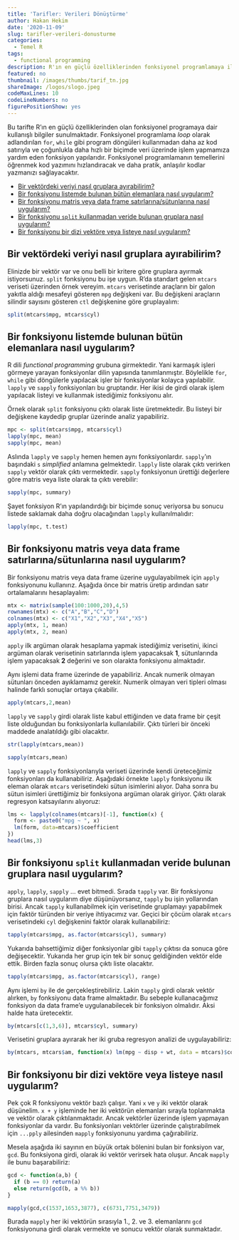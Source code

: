 ```yaml
---
title: 'Tarifler: Verileri Dönüştürme'
author: Hakan Hekim
date: '2020-11-09'
slug: tarifler-verileri-donusturme
categories:
  - Temel R
tags:
  - functional programming
description: R'ın en güçlü özelliklerinden fonksiyonel programlamaya ilişkin tarifler içerir.
featured: no
thumbnail: /images/thumbs/tarif_tn.jpg
shareImage: /logos/slogo.jpeg
codeMaxLines: 10
codeLineNumbers: no
figurePositionShow: yes
---
```


Bu tarifte R'ın en güçlü özelliklerinden olan fonksiyonel programaya dair kullanışlı bilgiler sunulmaktadır. Fonksiyonel programlama *loop* olarak adlandırılan `for`, `while` gibi program döngüleri kullanmadan daha az kod satırıyla ve çoğunlukla daha hızlı bir biçimde veri üzerinde işlem yapmamıza yardım eden fonksiyon yapılarıdır. Fonksiyonel programlamanın temellerini öğrenmek kod yazımını hızlandıracak ve daha pratik, anlaşılır kodlar yazmanızı sağlayacaktır.

-   [Bir vektördeki veriyi nasıl gruplara
    ayırabilirim?](#bir-vektördeki-veriyi-nasıl-gruplara-ayırabilirim)
-   [Bir fonksiyonu listemde bulunan bütün elemanlara nasıl
    uygularım?](#bir-fonksiyonu-listemde-bulunan-bütün-elemanlara-nasıl-uygularım)
-   [Bir fonksiyonu matris veya data frame satırlarına/sütunlarına nasıl
    uygularım?](#bir-fonksiyonu-matris-veya-data-frame-satırlarınasütunlarına-nasıl-uygularım)
-   [Bir fonksiyonu `split` kullanmadan veride bulunan gruplara nasıl
    uygularım?](#bir-fonksiyonu-split-kullanmadan-veride-bulunan-gruplara-nasıl-uygularım)
-   [Bir fonksiyonu bir dizi vektöre veya listeye nasıl
    uygularım?](#bir-fonksiyonu-bir-dizi-vektöre-veya-listeye-nasıl-uygularım)

## Bir vektördeki veriyi nasıl gruplara ayırabilirim?

Elinizde bir vektör var ve onu belli bir kritere göre gruplara ayırmak istiyorsunuz. `split` fonksiyonu bu işe uygun. R'da standart gelen `mtcars` veriseti üzerinden örnek vereyim. `mtcars` verisetinde araçların bir galon yakıtla aldığı mesafeyi gösteren `mpg` değişkeni var. Bu değişkeni araçların silindir sayısını gösteren `ctl` değişkenine göre gruplayalım:

```r
split(mtcars$mpg, mtcars$cyl)
```

## Bir fonksiyonu listemde bulunan bütün elemanlara nasıl uygularım?

R dili *functional programming* grubuna girmektedir. Yani karmaşık işleri görmeye yarayan fonksiyonlar dilin yapısında tanımlanmıştır. Böylelikle `for`, `while` gibi döngülerle yapılacak işler bir fonksiyonlar kolayca yapılabilir. `lapply` ve `sapply` fonksiyonları bu gruptandır. Her ikisi de girdi olarak işlem yapılacak listeyi ve kullanmak istediğimiz fonksiyonu alır.

Örnek olarak `split` fonksiyonu çıktı olarak liste üretmektedir. Bu listeyi bir değişkene kaydedip gruplar üzerinde analiz yapabiliriz.

```r
mpc <- split(mtcars$mpg, mtcars$cyl)
lapply(mpc, mean)
sapply(mpc, mean)
```

Aslında `lapply` ve `sapply` hemen hemen aynı fonksiyonlardır. `sapply`'ın başındaki `s` *simplified* anlamına gelmektedir. `lapply` liste olarak çıktı verirken `sapply` vektör olarak çıktı vermektedir. `sapply` fonksiyonun ürettiği değerlere göre matris veya liste olarak ta çıktı verebilir:

```r
sapply(mpc, summary)
```

Şayet fonksiyon R'ın yapılandırdığı bir biçimde sonuç veriyorsa bu sonucu listede saklamak daha doğru olacağından `lapply` kullanılmalıdır:

```r
lapply(mpc, t.test)
```

## Bir fonksiyonu matris veya data frame satırlarına/sütunlarına nasıl uygularım?

Bir fonksiyonu matris veya data frame üzerine uygulayabilmek için `apply` fonksiyonunu kullanırız. Aşağıda önce bir matris üretip ardından satır ortalamalarını hesaplayalım:

```r
mtx <- matrix(sample(100:1000,20),4,5)
rownames(mtx) <- c("A","B","C","D")
colnames(mtx) <- c("X1","X2","X3","X4","X5")
apply(mtx, 1, mean)
apply(mtx, 2, mean)
```

`apply` ilk argüman olarak hesaplama yapmak istediğimiz verisetini, ikinci argüman olarak verisetinin satırlarında işlem yapacaksak **1**, sütunlarında işlem yapacaksak **2** değerini ve son olarakta fonksiyonu almaktadır.

Aynı işlemi data frame üzerinde de yapabiliriz. Ancak numerik olmayan sütunları önceden ayıklamamız gerekir. Numerik olmayan veri tipleri olması halinde farklı sonuçlar ortaya çıkabilir.

```r
apply(mtcars,2,mean)
```

`lapply` ve `sapply` girdi olarak liste kabul ettiğinden ve data frame bir çeşit liste olduğundan bu fonksiyonlarla kullanılabilir. Çıktı türleri bir önceki maddede analatıldığı gibi olacaktır.

```r
str(lapply(mtcars,mean))
```

```r
sapply(mtcars,mean)
```

`lapply` ve `sapply` fonksiyonlarıyla veriseti üzerinde kendi üreteceğimiz fonksiyonları da kullanabiliriz. Aşağıdaki örnekte `lapply` fonksiyonu ilk eleman olarak `mtcars` verisetindeki sütun isimlerini alıyor. Daha sonra bu sütun isimleri ürettiğimiz bir fonksiyona argüman olarak giriyor. Çıktı olarak regresyon katsayılarını alıyoruz:

```r
lms <- lapply(colnames(mtcars)[-1], function(x) {
  form <- paste0("mpg ~ ", x)
  lm(form, data=mtcars)$coefficient
})
head(lms,3)
```

## Bir fonksiyonu `split` kullanmadan veride bulunan gruplara nasıl uygularım?

`apply`, `lapply`, `sapply` ... evet bitmedi. Sırada `tapply` var. Bir fonksiyonu gruplara nasıl uygularım diye düşünüyorsanız, `tapply` bu işin yollarından birisi. Ancak `tapply` kullanabilmek için verisetinde gruplamayı yapabilmek için faktör türünden bir veriye ihtiyacımız var. Geçici bir çöcüm olarak `mtcars` verisetindeki `cyl` değişkenini faktör olarak kullanabiliriz:

```r
tapply(mtcars$mpg, as.factor(mtcars$cyl), summary)
```

Yukarıda bahsettiğimiz diğer fonksiyonlar gibi `tapply` çıktısı da sonuca göre değişecektir. Yukarıda her grup için tek bir sonuç geldiğinden vektör elde ettik. Birden fazla sonuç olursa çıktı liste olacaktır.

```r
tapply(mtcars$mpg, as.factor(mtcars$cyl), range)
```

Aynı işlemi `by` ile de gerçekleştirebiliriz. Lakin `tapply` girdi olarak vektör alırken, `by` fonksiyonu data frame almaktadır. Bu sebeple kullanacağımız fonksiyon da data frame'e uygulanabilecek bir fonksiyon olmalıdır. Aksi halde hata üretecektir.

```r
by(mtcars[c(1,3,6)], mtcars$cyl, summary)
```

Verisetini gruplara ayırarak her iki gruba regresyon analizi de uygulayabiliriz:

```r
by(mtcars, mtcars$am, function(x) lm(mpg ~ disp + wt, data = mtcars)$coefficients)
```

## Bir fonksiyonu bir dizi vektöre veya listeye nasıl uygularım?

Pek çok R fonksiyonu vektör bazlı çalışır. Yani `x` ve `y` iki vektör olarak düşünelim. `x + y` işleminde her iki vektörün elemanları sırayla toplanmakta ve vektör olarak çıktılanmaktadır. Ancak vektörler üzerinde işlem yapmayan fonksiyonlar da vardır. Bu fonksiyonları vektörler üzerinde çalıştırabilmek için  `...pply` ailesinden `mapply` fonksiyonunu yardıma çağırabiliriz.

Mesela aşağıda iki sayının en büyük ortak bölenini bulan bir fonksiyon var, `gcd`. Bu fonksiyona girdi, olarak iki vektör verirsek  hata oluşur. Ancak `mapply` ile bunu başarabiliriz:

```r
gcd <- function(a,b) {
  if (b == 0) return(a)
  else return(gcd(b, a %% b))
}

mapply(gcd,c(1537,1653,3877), c(6731,7751,3479))
```

Burada `mapply` her iki vektörün sırasıyla 1., 2. ve 3. elemanlarını `gcd` fonksiyonuna girdi olarak vermekte ve sonucu vektör olarak sunmaktadır.
